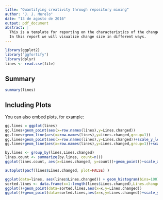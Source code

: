 ```yaml
---
title: "Quantifying creativity through repository mining"
author: "J. J. Merelo"
date: "13 de agosto de 2016"
output: pdf_document
abstract: |
  This is a template for reporting on the characteristics of the changes in a project from using the number of lines changed in every commit that affects those files. Our intention, by analyzing repositories that hold projects of different type such as books, research papers or simply software, is to show that they present remarkably similar characteristics, main diferences based on the fact that they are collaborative or not and the number of commits present.
  In this report we will visualize change size in different ways.
---
```


```r
library(ggplot2)
library("ggfortify")
library(dplyr)
lines <- read.csv(file)
```

## Summary




```r
summary(lines)
```

## Including Plots

You can also embed plots, for example:

```r
gg.lines = ggplot(lines)
gg.lines+geom_point(aes(x=row.names(lines),y=Lines.changed))
gg.lines+geom_line(aes(x=row.names(lines),y=Lines.changed,group=1))
gg.lines+geom_point(aes(x=row.names(lines),y=Lines.changed))+scale_y_log10()
gg.lines+geom_line(aes(x=row.names(lines),y=Lines.changed,group=1))+scale_y_log10()
```

```r
by.lines <- group_by(lines,Lines.changed)
lines.count <- summarize(by.lines, count=n())
ggplot(lines.count, aes(x=Lines.changed, y=count))+geom_point()+scale_x_log10()+scale_y_log10()
```

```r
autoplot(pacf(lines$Lines.changed, plot=FALSE) )
```

```r
ggplot(data=lines, aes(lines$Lines.changed)) + geom_histogram(bins=100)+scale_x_log10()
sorted.lines <- data.frame(x=1:length(lines$Lines.changed),Lines.changed=as.numeric(lines[order(-lines$Lines.changed),]))
ggplot()+geom_point(data=sorted.lines,aes(x=x,y=Lines.changed))
ggplot()+geom_point(data=sorted.lines,aes(x=x,y=Lines.changed))+scale_y_log10()
```
